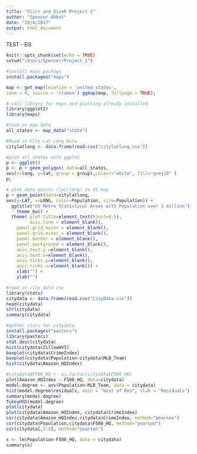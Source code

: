 ```yaml
---
title: "Slicr and DiceR Project 1"
author: "Spencer Abbot"
date: "10/4/2017"
output: html_document
---
```

TEST - EG
```r
knitr::opts_chunk$set(echo = TRUE)
setwd("/Users/Spencer/Project_1")
```

```r
#install maps package
install.packages("maps")

map <- get_map(location = 'united states', 
zoom = 4, source = 'stamen') ggmap(map, fullpage = TRUE);

# call library for maps and plotting already installed 
library(ggplot2)
library(maps)

#load us map data
all_states <- map_data("state")

#Read in City Lat Long Data
citylatlong <- data.frame(read.csv("citylatlong.csv"))

#plot all states with ggplot
p <- ggplot()
p <- p + geom_polygon( data=all_states, 
aes(x=long, y=lat, group = group),colour="white", fill="grey10" )
p;

# plot data points (lat/long) to US map
p + geom_point(data=citylatlong, 
aes(y=LAT, x=LONG, color=Population, size=Population)) +
  ggtitle("US Metro Statistical Areas with Population over 1 million")+
    theme_bw() +
  theme( plot.title=element_text(hjust=0.5),
         axis.line = element_blank(),
    panel.grid.major = element_blank(),
    panel.grid.minor = element_blank(),
    panel.border = element_blank(),
    panel.background = element_blank(),
    axis.text.y =element_blank(),
    axis.text.x=element_blank(),
    axis.ticks.y=element_blank(),
    axis.ticks.x=element_blank()) +
    xlab("") + 
    ylab("")
```

```r
#read in city data csv
library(stats)
citydata <- data.frame(read.csv("CityData.csv"))
head(citydata)
str(citydata)
summary(citydata)

#gather stats for citydata
install.packages("pastecs")
library(pastecs)
stat.desc(citydata)
hist(citydata$ZillowHVI)
boxplot(citydata$CrimeIndex)
boxplot(citydata$Population~citydata$MLB_Team)
hist(citydata$Amazon_HQIndex)
```

```r
#citydata$F500_HQ <- as.factor(citydata$F500_HQ)
plot(Amazon_HQIndex ~ F500_HQ, data=citydata)
model.degree <- aov(Population~MLB_Team, data = citydata)
hist(model.degree$residuals, main = "Hist of Res", xlab = "Residuals")
summary(model.degree)
TukeyHSD(model.degree)
plot(citydata)
plot(citydata$Amazon_HQIndex, citydata$CrimeIndex)
cor(citydata$Amazon_HQIndex,citydata$CrimeIndex, method="pearson")
cor(citydata$Population,citydata$F500_HQ, method="pearson")
cor(citydata[,2:4], method="pearson")

```

```r
x <- lm(Population~F500_HQ, data = citydata)
summary(x)
```
